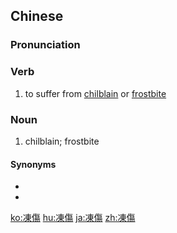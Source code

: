 {{also|冻伤}}
==Chinese==
{{zh-forms|s=冻伤}}

===Pronunciation===
{{zh-pron
|m=dòngshāng
|c=dung3 soeng1
|mn=tàng-siong/tòng-siong
|cat=v,n
}}

===Verb===
{{zh-verb}}

# to suffer from [[chilblain]] or [[frostbite]]

===Noun===
{{zh-noun}}

# chilblain; frostbite

====Synonyms====
* {{zh-l|凍瘡}}
* {{zh-l|瘃}}

[[ko:凍傷]]
[[hu:凍傷]]
[[ja:凍傷]]
[[zh:凍傷]]